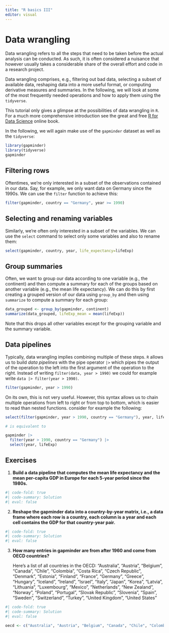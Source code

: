 ```yaml
---
title: "R basics III"
editor: visual
---
```


# Data wrangling

Data wrangling refers to all the steps that need to be taken before the actual analysis can be conducted. As such, it is often considered a nuisance that however usually takes a considerable share of the overall effort and code in a research project.

Data wrangling comprises, e.g., filtering out bad data, selecting a subset of available data, reshaping data into a more useful format, or computing derivative measures and summaries. In the following, we will look at some of the most frequently needed operations and how to apply them using the `tidyverse`.

This tutorial only gives a glimpse at the possibilities of data wrangling in `R`. For a much more comprehensive introduction see the great and free [R for Data Science](https://r4ds.hadley.nz/) online book.

In the following, we will again make use of the `gapminder` dataset as well as the `tidyverse`:

```r
library(gapminder)
library(tidyverse)
gapminder
```

## Filtering rows

Oftentimes, we're only interested in a subset of the observations contained in our data. Say, for example, we only want data on Germany since the 1990s. We can use the `filter` function to achieve this:

```r
filter(gapminder, country == "Germany", year >= 1990)
```

## Selecting and renaming variables

Similarly, we're often only interested in a subset of the variables. We can use the `select` command to select only some variables and also to rename them:

```r
select(gapminder, country, year, life_expectancy=lifeExp)
```

## Group summaries

Often, we want to group our data according to one variable (e.g., the continent) and then compute a summary for each of the groups based on another variable (e.g., the mean life expectancy). We can do this by first creating a grouped version of our data using `group_by` and then using `summarize` to compute a summary for each group:

```r
data_grouped <- group_by(gapminder, continent)
summarize(data_grouped, lifeExp_mean = mean(lifeExp))
```

Note that this drops all other variables except for the grouping variable and the summary variable.

## Data pipelines

Typically, data wrangling implies combining multiple of these steps. `R` allows us to build *data pipelines* with the pipe operator `|>` which pipes the output of the operation to the left into the first argument of the operation to the right. Instead of writing `filter(data, year > 1990)` we could for example write `data |> filter(year > 1990)`.

```r
filter(gapminder, year > 1990)

```

On its own, this is not very useful. However, this syntax allows us to chain multiple operations from left to right or from top to bottom, which is easier to read than nested functions. consider for example the following:

```r
select(filter(gapminder, year > 1990, country == "Germany"), year, lifeExp)

# is equivalent to

gapminder |>
  filter(year > 1990, country == "Germany") |>
  select(year, lifeExp)
```

## Exercises

1.  **Build a data pipeline that computes the mean life expectancy and the mean per-capita GDP in Europe for each 5-year period since the 1980s.**

```r
#| code-fold: true
#| code-summary: Solution
#| eval: false


```

2.  **Reshape the gapminder data into a country-by-year matrix, i.e., a data frame where each row is a country, each column is a year and each cell contains the GDP for that country-year pair.**

```r
#| code-fold: true
#| code-summary: Solution
#| eval: false


```

3.  **How many entries in gapminder are from after 1960 and come from OECD countries?**

    Here's a list of all countries in the OECD: "Australia", "Austria", "Belgium", "Canada", "Chile", "Colombia", "Costa Rica", "Czech Republic", "Denmark", "Estonia", "Finland", "France", "Germany", "Greece", "Hungary", "Iceland", "Ireland", "Israel", "Italy", "Japan", "Korea", "Latvia", "Lithuania", "Luxembourg", "Mexico", "Netherlands", "New Zealand", "Norway", "Poland", "Portugal", "Slovak Republic", "Slovenia", "Spain", "Sweden", "Switzerland", "Turkey", "United Kingdom", "United States"

```r
#| code-fold: true
#| code-summary: Solution
#| eval: false

oecd <- c("Australia", "Austria", "Belgium", "Canada", "Chile", "Colombia", "Costa Rica", "Czech Republic", "Denmark", "Estonia", "Finland", "France", "Germany", "Greece", "Hungary", "Iceland", "Ireland", "Israel", "Italy", "Japan", "Korea", "Latvia", "Lithuania", "Luxembourg", "Mexico", "Netherlands", "New Zealand", "Norway", "Poland", "Portugal", "Slovak Republic", "Slovenia", "Spain", "Sweden", "Switzerland", "Turkey", "United Kingdom", "United States")


```
